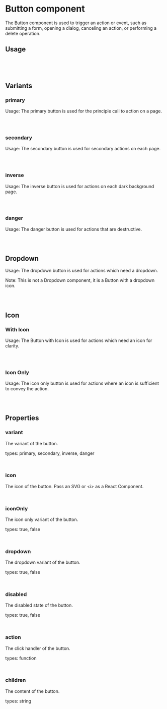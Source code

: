 

<Meta of={ButtonStories} />

# Button component

The Button component is used to trigger an action or event, such as submitting a form, opening a dialog, canceling an action, or performing a delete operation.

<Canvas of={ButtonStories.Primary} />

## Usage

```jsx
import { Button } from 'react-barebones-ts';

<Button variant="primary">Button Primary</Button>

```

## Variants

### primary

Usage: The primary button is used for the principle call to action on a page.

```jsx

<Button variant="primary">Click me</Button>
```
<Canvas of={ButtonStories.Primary} />

### secondary

Usage: The secondary button is used for secondary actions on each page.

```jsx

<Button variant="secondary">Click me</Button>
```

<Canvas of={ButtonStories.Secondary} />


### inverse

Usage: The inverse button is used for actions on each dark background page.

```jsx

<Button variant="inverse">Click me</Button>
```
<Canvas of={ButtonStories.Inverse} />


### danger

Usage: The danger button is used for actions that are destructive.

```jsx

<Button variant="danger">Click me</Button>
```

<Canvas of={ButtonStories.Danger} />

## Dropdown

Usage: The dropdown button is used for actions which need a dropdown.

Note: This is not a Dropdown component, it is a Button with a dropdown icon.

```jsx

<Button variant="primary" dropdown>Click me</Button>
```

<Canvas of={ButtonStories.Dropdown} />

## Icon

### With Icon

Usage: The Button with Icon is used for actions which need an icon for clarity.

```jsx

<Button variant="primary" icon="<CheckIcon/>">Click me</Button>
```

<Canvas of={ButtonStories.WithIcon} />

### Icon Only

Usage: The icon only button is used for actions where an icon is sufficient to convey the action.

```jsx

<Button variant="primary" icon="<CheckIcon/>" iconOnly>Click me</Button>
```

<Canvas of={ButtonStories.IconOnly} />

## Properties

### variant

The variant of the button.

types: primary, secondary, inverse, danger

```jsx
<Button variant="primary">Click me</Button>
```

### icon

The icon of the button. Pass an SVG or \<i\> as a React Component.

```jsx
<Button icon="<CheckIcon/>">Click me</Button>
```

### iconOnly

The icon only variant of the button.

types: true, false

```jsx
<Button iconOnly>Click me</Button>
```

### dropdown

The dropdown variant of the button.

types: true, false

```jsx
<Button dropdown>Click me</Button>
```

### disabled

The disabled state of the button.

types: true, false

```jsx
<Button disabled>Click me</Button>
```

### action

The click handler of the button.

types: function

```jsx
<Button action={() => alert('Clicked!')}>Click me</Button>
```

### children

The content of the button.

types: string

```jsx
<Button>{children}</Button>
```